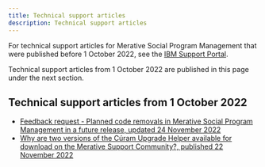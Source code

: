 ```yaml
---
title: Technical support articles
description: Technical support articles
---
```


For technical support articles for Merative Social Program Management that were published before 1 October 2022, see the [IBM Support Portal](https://www.ibm.com/mysupport/s/?language=en_US).

Technical support articles from 1 October 2022 are published in this page under the next section.

## Technical support articles from 1 October 2022

* [Feedback request - Planned code removals in Merative Social Program Management in a future release, updated 24 November 2022](/pdf/supportarticles/spmfeedbackplannedcoderemovalsfuturerelease.pdf)
* [Why are two versions of the Cúram Upgrade Helper available for download on the Merative Support Community?, published 22 November 2022](/pdf/supportarticles/spmupgradehelperdownload.pdf)
